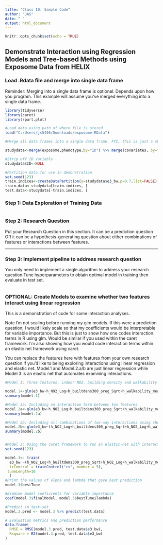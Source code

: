 ---
title: "Class 10: Sample Code"
author: "JAS"
date: " "
output: html_document
---

```{r setup, include=FALSE}
knitr::opts_chunk$set(echo = TRUE)
```

## Demonstrate Interaction using Regression Models and Tree-based Methods using Exposome Data from HELIX

### Load .Rdata file and merge into single data frame

Reminder: Merging into a single data frame is optional. Depends upon how you program. This example will assume you've merged everything into a single data frame.

```{r dataprep}
library(tidyverse)
library(caret)
library(rpart.plot)

#Load data using path of where file is stored
load("C:/Users/js5406/Downloads/exposome.RData")

#Merge all data frames into a single data frame. FYI, this is just a shortcut by combining baseR with piping from tidyverse. There are other ways of merging across three data frames that are likely more elegant.

studydata<-merge(exposome,phenotype,by="ID") %>% merge(covariates, by="ID")

#Strip off ID Variable
studydata$ID<-NULL

#Partition data for use in demonstration
set.seed(123)
train.indices<-createDataPartition(y=studydata$e3_bw,p=0.7,list=FALSE)
train.data<-studydata[train.indices, ]
test.data<-studydata[-train.indices, ]
```

### Step 1: Data Exploration of Training Data

```{r dataexplore}

```

### Step 2: Research Question

Put your Research Question in this section. It can be a prediction question OR it can be a hypothesis-generating question about either combinations of features or interactions between features.



***

### Step 3: Implement pipeline to address research question

You only need to implement a single algorithm to address your research question.Tune hyperparameters to obtain optimal model in training then evaluate in test set.

```{r algorithm}

```



### OPTIONAL: Create Models to examine whether two features interact using linear regression

This is a demonstration of code for some interaction analyses.

Note I'm not scaling before running my glm models. If this were a prediction question, I would likely scale so that my coefficients would be interpretable for variable importance. But this is just to show how one codes interaction terms in R using glm. Would be similar if you used within the caret framework. I'm also showing how you would code interaction terms within an elastic net framework using caret.

You can replace the features here with features from your own research question if you'd like to being exploring interactions using linear regression and elastic net. Model.1 and Model.2.a/b are just linear regression while Model 3 is an elastic net that automates examining interactions.

```{r interaction}
#Model 1: Three features, indoor NO2, building density and walkability metric, in relation to child birthweight (I'm assuming measures are consistent pre and postnatal. Likely a bad assumption but just for illustrative purposes)

model.1<-glm(e3_bw~h_NO2_Log+h_builtdens300_preg_Sqrt+h_walkability_mean_preg_None, data=train.data) 
summary(model.1)

#Model 2a: Including an interaction term between two features
model.2a<-glm(e3_bw~h_NO2_Log+h_builtdens300_preg_Sqrt+h_walkability_mean_preg_None+h_NO2_Log*h_builtdens300_preg_Sqrt, data=train.data)
summary(model.2a)

#Model 2b: Including all combinations of two-way interactions using shortcut in glm
model.2b<-glm(e3_bw~(h_NO2_Log+h_builtdens300_preg_Sqrt+h_NO2_Log+h_walkability_mean_preg_None)^2, data=train.data)
summary(model.2b)


#Model 3: Using the caret framework to run an elastic-net with interaction terms between all features using shortcut
set.seed(123)

model.3<- train(
  e3_bw ~(h_NO2_Log+h_builtdens300_preg_Sqrt+h_NO2_Log+h_walkability_mean_preg_None)^2, data = train.data, preProcess="scale", method = "glmnet",
  trControl = trainControl("cv", number = 5),
 tuneLength=10
  )
#Print the values of alpha and lambda that gave best prediction
model.3$bestTune

#Examine model coeficients for variable importance
coef(model.3$finalModel, model.3$bestTune$lambda)

#Predict in test-set
model.3.pred <- model.3 %>% predict(test.data)

# Evaluation metrics and prediction performance
data.frame(
  RMSE = RMSE(model.3.pred, test.data$e3_bw),
  Rsquare = R2(model.3.pred, test.data$e3_bw)
)

```



